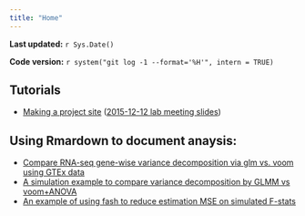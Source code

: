```yaml
---
title: "Home"
---
```


**Last updated:** `r Sys.Date()`

**Code version:** `r system("git log -1 --format='%H'", intern = TRUE)`

## Tutorials

*  [Making a project site](tutorial.html) ([2015-12-12 lab meeting slides](../docs/repo-setup-tutorial-stephens-lab-2015-12-03.pdf))


## Using Rmardown to document anaysis: 

*  [Compare RNA-seq gene-wise variance decomposition via glm vs. voom using GTEx data](vd_glm_vs_voom.html)
*  [A simulation example to compare variance decomposition by GLMM vs voom+ANOVA](voomr_simcounts.html)
*  [An example of using fash to reduce estimation MSE on simulated F-stats](simfstat.html)